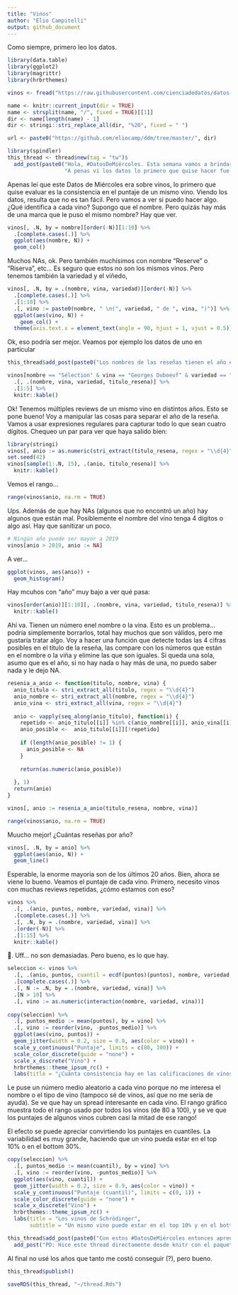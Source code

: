 ```yaml
---
title: "Vinos"
author: "Elio Campitelli"
output: github_document
---
```


Como siempre, primero leo los datos. 

```r
library(data.table)
library(ggplot2)
library(magrittr)
library(hrbrthemes)

vinos <- fread("https://raw.githubusercontent.com/cienciadedatos/datos-de-miercoles/master/datos/2019/2019-06-12/vinos.csv")

name <- knitr::current_input(dir = TRUE)
name <- strsplit(name, "/", fixed = TRUE)[[1]]
dir <- name[length(name) - 1]
dir <- stringi::stri_replace_all(dir, "%20", fixed = " ")

url <- paste0("https://github.com/eliocamp/ddm/tree/master/", dir)

library(spindler)
this_thread <- thread$new(tag = "tw")$
  add_post(paste0("Hola, #DatosDeMiércoles. Esta semana vamos a brindarcon datos de reviews de vinos! ", emo::ji("wine"), "\n",
                  "A penas vi los datos lo primero que quise hacer fue evaluar la consistencia de los puntajes de vino. Veamos si puedo! \n #rstats #rstatsES"))
```

Apenas leí que este Datos de Miércoles era sobre vinos, lo primero que quise evaluar es la consistencia en el puntaje de un mismo vino. Viendo los datos, resulta que no es tan fácil. Pero vamos a ver si puedo hacer algo. ¿Qué identifica a cada vino? Supongo que el nombre. Pero quizás hay más de una marca que le puso el mismo nombre? Hay que ver. 

```r
vinos[, .N, by = nombre][order(-N)][1:10] %>% 
  .[complete.cases(.)] %>% 
  ggplot(aes(nombre, N)) +
  geom_col()
```

Muchos NAs, ok. Pero también muchísimos con nombre "Reserve" o "Riserva", etc... Es seguro que estos no son los mismos vinos. Pero tenemos también la variedad y el viñedo,  

```r
vinos[, .N, by = .(nombre, vina, variedad)][order(-N)] %>% 
  .[complete.cases(.)] %>% 
  .[1:10] %>%
  .[, vino := paste0(nombre, " \n(", variedad, " de ", vina, ")")] %>% 
  ggplot(aes(vino, N)) +
    geom_col() +
  theme(axis.text.x = element_text(angle = 90, hjust = 1, vjust = 0.5))
```


Ok, eso podría ser mejor. Veamos por ejemplo los datos de uno en particular
```r
this_thread$add_post(paste0("Los nombres de las reseñas tienen el año en que se hizo y en la versión larga (que pueden encontrar acá: ", url, ") armé una función que usa expresiones regulares para extraerla, pero al final no lo usé", emo::ji("shrug")))
```


```r
vinos[nombre == "Sélection" & vina == "Georges Duboeuf" & variedad == "Gamay"] %>% 
  .[, .(nombre, vina, variedad, titulo_resena)] %>% 
  .[1:5] %>% 
  knitr::kable()
```

Ok! Tenemos múltiples reviews de un mismo vino en distintos años. Esto se pone bueno! Voy a manipular las cosas para separar el año de la reseña. Vamos a usar expresiones regulares para capturar todo lo que sean cuatro dígitos. Chequeo un par para ver que haya salido bien:

```r
library(stringi)
vinos[, anio := as.numeric(stri_extract(titulo_resena, regex = "\\d{4}"))]
set.seed(42)
vinos[sample(1:.N, 15), .(anio, titulo_resena)] %>% 
  knitr::kable()
```

Vemos el rango... 

```r
range(vinos$anio, na.rm = TRUE)
```



Ups. Además de que hay NAs (algunos que no encontró un año) hay algunos que están mal. Posiblemente el nombre del vino tenga 4 dígitos o algo así. Hay que sanitizar un poco.

```r
# Ningún año puede ser mayor a 2019
vinos[anio > 2019, anio := NA]
```

A ver...

```r
ggplot(vinos, aes(anio)) +
  geom_histogram()
```

Hay mcuhos con "año" muy bajo a ver qué pasa:

```r
vinos[order(anio)][1:10][, .(nombre, vina, variedad, titulo_resena)] %>% 
  knitr::kable()
```

Ahí va. Tienen un número enel nombre o la vina. Esto es un problema... podría simplemente borrarlos, total hay muchos que son válidos, pero me gustaría tratar algo. Voy a hacer una función que detecte todas las 4 cifras posibles en el título de la reseña, las compare con los números que están en el nombre o la viña y elimine las que son iguales. Si queda una sola, asumo que es el año, si no hay nada o hay más de una, no puedo saber nada y le dejo NA.

```r
resenia_a_anio <- function(titulo, nombre, vina) {
  anio_titulo <- stri_extract_all(titulo, regex = "\\d{4}")
  anio_nombre <- stri_extract_all(nombre, regex = "\\d{4}")
  anio_vina <- stri_extract_all(vina, regex = "\\d{4}")
  
  anio <- vapply(seq_along(anio_titulo), function(i) {
    repetido <- anio_titulo[[i]] %in% c(anio_nombre[[i]], anio_vina[[i]])
    anio_posible <-  anio_titulo[[i]][!repetido]
    
    if (length(anio_posible) != 1) {
      anio_posible <- NA
    }
    
    return(as.numeric(anio_posible))
    
  }, 1)
  return(anio)
}

vinos[, anio := resenia_a_anio(titulo_resena, nombre, vina)]

range(vinos$anio, na.rm = TRUE)
```

Muucho mejor! ¿Cuántas reseñas por año?

```r
vinos[, .N, by = anio] %>% 
  ggplot(aes(anio, N)) +
  geom_line()
```

Esperable, la enorme mayoría son de los últimos 20 años. Bien, ahora se viene lo bueno. Veamos el puntaje de cada vino. Primero, necesito vinos con muchas reviews repetidas, ¿cómo estamos con eso?

```r
vinos %>% 
  .[, .(anio, puntos, nombre, variedad, vina)] %>% 
  .[complete.cases(.)] %>% 
  .[, .N, by = .(nombre, variedad, vina)] %>% 
  .[order(-N)] %>% 
  .[1:15] %>% 
  knitr::kable()
```

🤨. Uff... no son demasiadas. Pero bueno, es lo que hay. 

```r
seleccion <- vinos %>% 
  .[, .(anio, puntos, cuantil = ecdf(puntos)(puntos), nombre, variedad, vina)] %>% 
  .[complete.cases(.)] %>% 
  .[, N := .N, by = .(nombre, variedad, vina)] %>% 
  .[N > 10] %>% 
  .[, vino := as.numeric(interaction(nombre, variedad, vina))]
  
copy(seleccion) %>% 
  .[, puntos_medio := mean(puntos), by = vino] %>% 
  .[, vino := reorder(vino, -puntos_medio)] %>% 
  ggplot(aes(vino, puntos)) + 
  geom_jitter(width = 0.2, size = 0.9, aes(color = vino)) +
  scale_y_continuous("Puntaje", limits = c(80, 100)) +
  scale_color_discrete(guide = "none") +
  scale_x_discrete("Vino") +
  hrbrthemes::theme_ipsum_rc() +
  labs(title = "¿Cuánta consistencia hay en las calificaciones de vinos?")
```


Le puse un número medio aleatorio a cada vino porque no me interesa el nombre o el tipo de vino (tampoco sé de vinos, así que no me sería de ayuda). Se ve que hay un spread interesante en cada vino. El rango gráfico muestra todo el rango usado por todos los vinos (de 80 a 100), y se ve que los puntajes de algunos vinos cubren casi la mitad de ese rango!

El efecto se puede apreciar convirtiendo los puntajes en cuantiles. La variabilidad es muy grande, haciendo que un vino pueda estar en el top 10% o en el bottom 30%.

```r
copy(seleccion) %>% 
  .[, puntos_medio := mean(cuantil), by = vino] %>% 
  .[, vino := reorder(vino, -puntos_medio)] %>% 
  ggplot(aes(vino, cuantil)) + 
  geom_jitter(width = 0.2, size = 0.9, aes(color = vino)) +
  scale_y_continuous("Puntaje (cuantil)", limits = c(0, 1)) +
  scale_color_discrete(guide = "none") +
  scale_x_discrete("Vino") +
  hrbrthemes::theme_ipsum_rc() +
  labs(title = "Los vinos de Schrödinger",
       subtitle = "Un mismo vino puede estar en el top 10% y en el bottom 30%.")
```

```r
this_thread$add_post(paste0("Con estos #DatosDeMiércoles entonces aprendímos que, al menos para los vinos maś o menos buenos, los puntajes son muy poco importantes.\n El código fuente de este hilolo pueden ver encontrar en ", url))$
  add_post("PD: Hice este thread directamente desde knitr con el paquete spindler: https://git.io/fjzxN \n #rstats #rstatsES")
```



Al final no usé los años que tanto me costó conseguir (?), pero bueno. 

```r
this_thread$publish()

saveRDS(this_thread, "~/thread.Rds")
```

